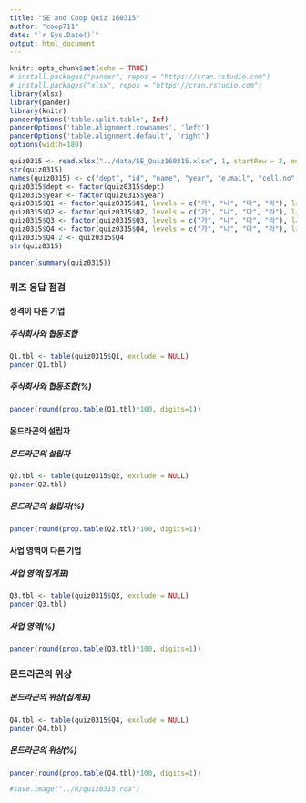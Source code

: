 ```yaml
---
title: "SE and Coop Quiz 160315"
author: "coop711"
date: "`r Sys.Date()`"
output: html_document
---
```


```r
knitr::opts_chunk$set(echo = TRUE)
# install.packages("pander", repos = "https://cran.rstudio.com")
# install.packages("xlsx", repos = "https://cran.rstudio.com")
library(xlsx)
library(pander)
library(knitr)
panderOptions('table.split.table', Inf)
panderOptions('table.alignment.rownames', 'left')
panderOptions('table.alignment.default', 'right')
options(width=180)
```

```r
quiz0315 <- read.xlsx("../data/SE_Quiz160315.xlsx", 1, startRow = 2, endRow = 62, colIndex = c(3:7, 9:13), colClasses=c(rep("character", 10)), stringsAsFactors=FALSE)
str(quiz0315)
names(quiz0315) <- c("dept", "id", "name", "year", "e.mail", "cell.no", "Q1", "Q2", "Q3", "Q4")
quiz0315$dept <- factor(quiz0315$dept)
quiz0315$year <- factor(quiz0315$year)
quiz0315$Q1 <- factor(quiz0315$Q1, levels = c("가", "나", "다", "라"), labels = c("쉐브론", "맥도날드", "미그로", "버크셔 해서웨이"))
quiz0315$Q2 <- factor(quiz0315$Q2, levels = c("가", "나", "다", "라"), labels = c("데자르탱", "두트바일러", "월튼", "호세마리아"))
quiz0315$Q3 <- factor(quiz0315$Q3, levels = c("가", "나", "다", "라"), labels = c("라보뱅크", "데자르댕", "골드만 삭스", "썬키스트"))
quiz0315$Q4 <- factor(quiz0315$Q4, levels = c("가", "나", "다", "라"), labels = c("고용3위, 매출9위", "고용9위, 매출3위", "고용3위, 매출3위", "고용9위, 매출9위"))
quiz0315$Q4.2 <- quiz0315$Q4
str(quiz0315)
```

```r
pander(summary(quiz0315))
```

### 퀴즈 응답 점검

#### 성격이 다른 기업

##### 주식회사와 협동조합

```r
Q1.tbl <- table(quiz0315$Q1, exclude = NULL)
pander(Q1.tbl)
```

##### 주식회사와 협동조합(%)

```r
pander(round(prop.table(Q1.tbl)*100, digits=1))
```

#### 몬드라곤의 설립자

##### 몬드라곤의 설립자

```r
Q2.tbl <- table(quiz0315$Q2, exclude = NULL)
pander(Q2.tbl)
```

##### 몬드라곤의 설립자(%)

```r
pander(round(prop.table(Q2.tbl)*100, digits=1))
```

#### 사업 영역이 다른 기업

##### 사업 영역(집계표)

```r
Q3.tbl <- table(quiz0315$Q3, exclude = NULL)
pander(Q3.tbl)
```

##### 사업 영역(%)

```r
pander(round(prop.table(Q3.tbl)*100, digits=1))
```

### 몬드라곤의 위상

##### 몬드라곤의 위상(집계표)

```r
Q4.tbl <- table(quiz0315$Q4, exclude = NULL)
pander(Q4.tbl)
```

##### 몬드라곤의 위상(%)

```r
pander(round(prop.table(Q4.tbl)*100, digits=1))
```

```r
#save.image("../R/quiz0315.rda")
```